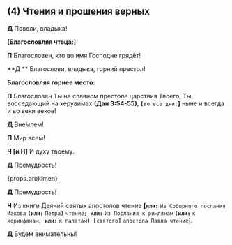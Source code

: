 
<span id="apostol" />

## (4) Чтения и прошения верных

**Д** Повели, владыка!

**[Благословляя чтеца:]**

**П** Благословен, кто во имя Господне грядёт!

**Д ** Благослови, владыка, горний престол!

**Благословляя горнее место:**

**П** Благословен Ты на славном престоле царствия Тво­его, Ты, восседающий на херувимах
**(Дан 3:54-55)**,
**`[`**`во все дни:`**]** ныне и всегда и во веки веков!

**Д** Вне́млем!

**П** Мир всем!

**Ч [и Н]** И духу твоему.

**Д** Премудрость!

<div>{props.prokimen}</div>

**Д** Премудрость!

**Ч** Из книги Деяний святых апостолов чтение
**<b>[</b>`или:`** `Из Соборного по­сла­ния Иакова`
**`(или:`** `Петра`**`)`** `чтение`**`; или:`**
`Из Послания к римлянам` **`(или:`** `к коринфянам`**`, или:`**
`к галатам`**`) [`**`святого`**`]`** `апо­сто­ла Павла чтение`**<b>]</b>**.

**Д** Будем внимательны!

